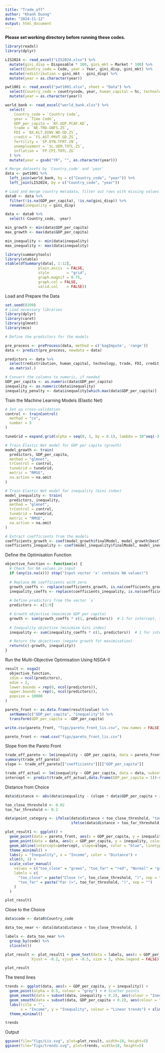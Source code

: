 ---
title: "Trade_off"
author: "Khanh Duong"
date: "2024-11-12"
output: html_document
---

**Please set working directory before running these codes.**

```{r data}

library(readxl)
library(dplyr)

LIS2024 <- read_excel("LIS2024.xlsx") %>%
  mutate(gini_disp = Disposable * 100, gini_mkt = Market * 100) %>%
  select(Country_code = Code, year = Year, gini_disp, gini_mkt) %>%
  mutate(redistribution = gini_mkt - gini_disp) %>%
  mutate(year = as.character(year))

pwt1001 <- read_excel("pwt1001.xlsx", sheet = "Data") %>%
  select(Country_code = countrycode, year, human_capital = hc, technology = ctfp) %>%
  mutate(year = as.character(year))

world_bank <- read_excel("world_bank.xlsx") %>%
  select(
    Country_code = `Country Code`,
    year = `Time Code`,
    GDP_per_capita = `NY.GDP.PCAP.KD`,
    trade = `NE.TRD.GNFS.ZS`,
    FDI = `BX.KLT.DINV.WD.GD.ZS`,
    credit = `FS.AST.PRVT.GD.ZS`,
    fertility = `SP.DYN.TFRT.IN`,
    unemployment = `SL.UEM.TOTL.ZS`,
    inflation = `FP.CPI.TOTL.ZG`
  ) %>%
  mutate(year = gsub("YR", "", as.character(year)))

# Merge datasets by 'Country_code' and 'year'
data <- pwt1001 %>%
  left_join(world_bank, by = c("Country_code", "year")) %>%
  left_join(LIS2024, by = c("Country_code", "year"))

# Load and merge country metadata, filter out rows with missing values in key columns
data0 <- data %>%
  filter(!is.na(GDP_per_capita), !is.na(gini_disp)) %>%
  rename(inequality = gini_disp)

data <- data0 %>%
  select(-Country_code, -year)

min_growth <- min(data$GDP_per_capita)
max_growth <- max(data$GDP_per_capita)

min_inequality <- min(data$inequality)
max_inequality <- max(data$inequality)

```


```{r}
library(summarytools)
library(xtable)
xtable(dfSummary(data[, 1:12], 
               plain.ascii  = FALSE, 
               style        = "grid", 
               graph.magnif = 0.75, 
               graph.col = FALSE,
               valid.col    = FALSE))

```


Load and Prepare the Data

```{r}
set.seed(0209)
# Load necessary libraries
library(dplyr)
library(caret)
library(glmnet)
library(mco)

# Define the predictors for the models

pre_process <- preProcess(data, method = c('bagImpute', 'range'))
data <- predict(pre_process, newdata = data)

predictors <- data %>%
  select(redistribution, human_capital, technology, trade, FDI, credit, fertility, unemployment, inflation) %>%
  as.matrix(.)

# Convert the columns to numeric, if needed
GDP_per_capita <- as.numeric(data$GDP_per_capita)
inequality <- as.numeric(data$inequality)
inequality_penalty <- data$inequality[which.max(data$GDP_per_capita)]

```

Train the Machine Learning Models (Elastic Net)

```{r message=TRUE}
# Set up cross-validation
control <- trainControl(
  method = "cv", 
  number = 5
)

tuneGrid = expand.grid(alpha = seq(0, 1, by = 0.1), lambda = 10^seq(-3, -2, length.out = 50))

# Train Elastic Net model for GDP per capita (growth)
model_growth <- train(
  predictors, GDP_per_capita,
  method = "glmnet",
  trControl = control,
  tuneGrid = tuneGrid,
  metric = "RMSE",
  na.action = na.omit
)

# Train Elastic Net model for inequality (Gini index)
model_inequality <- train(
  predictors, inequality,
  method = "glmnet",
  trControl = control,
  tuneGrid = tuneGrid,
  metric = "RMSE",
  na.action = na.omit
)

# Extract coefficients from the models
coefficients_growth <- coef(model_growth$finalModel, model_growth$bestTune$lambda)
coefficients_inequality <- coef(model_inequality$finalModel, model_inequality$bestTune$lambda)

```

Define the Optimisation Function

```{r}

objective_function <- function(x) {
  # Check for NA values in input
  if (any(is.na(x))) stop("Input vector 'x' contains NA values!")
  
  # Replace NA coefficients with zero
  growth_coeffs <- replace(coefficients_growth, is.na(coefficients_growth), 0)
  inequality_coeffs <- replace(coefficients_inequality, is.na(coefficients_inequality), 0)
  
  # Define predictors from the vector `x`
  predictors <- x[1:9]

  # Growth objective (maximize GDP per capita)
  growth <- sum(growth_coeffs * c(1, predictors))  # 1 for intercept, then the predictors
  
  # Inequality objective (minimize Gini index)
  inequality <- sum(inequality_coeffs * c(1, predictors))  # 1 for intercept, then the predictor

  # Return the objectives (negate growth for maximisation)
  return(c(-growth, inequality))
}

```

Run the Multi-Objective Optimisation Using NSGA-II

```{r eval=FALSE, include=FALSE}
result <- nsga2(
  objective_function,
  idim = ncol(predictors),
  odim = 2, 
  lower.bounds = rep(0, ncol(predictors)),
  upper.bounds = rep(1, ncol(predictors)),
  popsize = 10000
)

pareto_front <- as.data.frame(result$value) %>%
  setNames(c("GDP_per_capita", "inequality")) %>%
  transform(GDP_per_capita = -GDP_per_capita)

write.csv(pareto_front, "figs/pareto_front_lis.csv", row.names = FALSE)

```


```{r}
pareto_front <- read.csv("figs/pareto_front_lis.csv")
```


Slope from the Pareto Front

```{r}
trade_off_pareto <- lm(inequality ~ GDP_per_capita, data = pareto_front, subset = GDP_per_capita <= 1)
summary(trade_off_pareto)
slope <- trade_off_pareto[["coefficients"]][["GDP_per_capita"]]

trade_off_actual <- lm(inequality ~ GDP_per_capita, data = data, subset = inequality < 0.2)
intercept <- predict(trade_off_actual,data.frame(GDP_per_capita = 1))-slope

```


Distance from Choice

```{r}
data$distance <- abs(data$inequality - (slope * data$GDP_per_capita + intercept))

too_close_threshold <- 0.02
too_far_threshold <- 0.2

data$point_category <- ifelse(data$distance < too_close_threshold, "too_close",
                              ifelse(data$distance > too_far_threshold, "too_far", "Normal"))

plot_result1 <- ggplot() +
  geom_point(data = pareto_front, aes(x = GDP_per_capita, y = inequality), color = "orange") +
  geom_point(data = data, aes(x = GDP_per_capita, y = inequality, color = point_category)) + 
  geom_abline(intercept=intercept, slope=slope, color = "blue", linetype = "dashed") +
  theme_minimal() +
  labs(y = "Inequality", x = "Income", color = "Distance") +  
  xlim(0, 1) + 
  scale_color_manual(
    values = c("too_close" = "green", "too_far" = "red", "Normal" = "grey"),
    labels = c(
      "too_close" = paste("Close (<", too_close_threshold, ")", sep = ""),
      "too_far" = paste("Far (>", too_far_threshold, ")", sep = "")
    )
  )

plot_result1

```

Close to the Choice

```{r}

data$code <- data0$Country_code

data_too_near <- data[data$distance < too_close_threshold, ]

labels <- data_too_near %>%
  group_by(code) %>%
  slice(n())

plot_result <- plot_result1 + geom_text(data = labels, aes(x = GDP_per_capita, y = inequality, label = code), 
            hjust = -0.2, vjust = -0.5, size = 3, show.legend = FALSE)

plot_result

```


The trend lines

```{r}

trends <- ggplot(data, aes(x = GDP_per_capita, y = inequality)) +
  geom_point(alpha = 0.5, colour = "grey") + # Scatter points
  geom_smooth(data = subset(data, inequality < 0.2), aes(colour = "Inequality < 0.2"), method = "lm", se = FALSE) +
  geom_smooth(data = subset(data, GDP_per_capita < 0.2), aes(colour = "Income < 0.2"), method = "lm", se = FALSE) +
  labs(title = "",
       x = "Income", y = "Inequality", colour = "Linear trends") + xlim(0, 1) + ylim(0,1) +
  theme_minimal()

trends
```





Output

```{r}
ggsave(file="figs/Lis.svg", plot=plot_result, width=10, height=5)
ggsave(file="figs/trends.svg", plot=trends, width=10, height=5)

```
